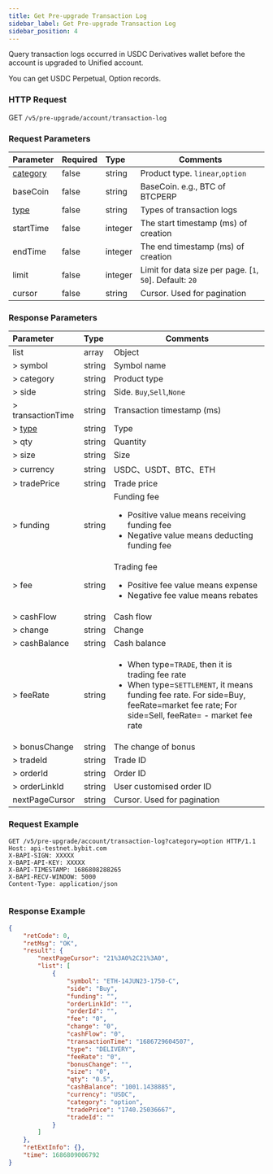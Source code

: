 ```yaml
---
title: Get Pre-upgrade Transaction Log
sidebar_label: Get Pre-upgrade Transaction Log
sidebar_position: 4
---
```

Query transaction logs occurred in USDC Derivatives wallet before the account is upgraded to Unified account.

You can get USDC Perpetual, Option records.

### HTTP Request
GET `/v5/pre-upgrade/account/transaction-log`

### Request Parameters
| Parameter | Required | Type | Comments|
|:----- |:-------|:-----|------ |
|[category](../enum#category) |false |string |Product type. `linear`,`option`|
|baseCoin |false |string |BaseCoin. e.g., BTC of BTCPERP|
|[type](../enum#type) |false |string |Types of transaction logs|
|startTime |false |integer |The start timestamp (ms) of creation |
|endTime |false	|integer |The end timestamp (ms) of creation |
|limit |false |integer |Limit for data size per page. [`1`, `50`]. Default: `20`|
|cursor |false |string |Cursor. Used for pagination|

### Response Parameters
| Parameter | Type | Comments|
|:----- |:-----|----- |
|list |array |Object |
|> symbol |string |Symbol name |
|> category |string |Product type |
|> side |string |Side. `Buy`,`Sell`,`None` |
|> transactionTime |string |Transaction timestamp (ms)|
|> [type](../enum#type) |string |Type |
|> qty	|string	|Quantity |
|> size |string |Size |
|> currency |string |USDC、USDT、BTC、ETH |
|> tradePrice |string |Trade price |
|> funding	|string	|Funding fee <ul><li>Positive value means receiving funding fee</li><li>Negative value means deducting funding fee</li></ul>|
|> fee	|string	|Trading fee <ul><li>Positive fee value means expense</li><li>Negative fee value means rebates</li></ul>|
|> cashFlow |string |Cash flow |
|> change |string |Change |
|> cashBalance	|string	|Cash balance|
|> feeRate	|string	|<ul><li>When type=`TRADE`, then it is trading fee rate</li><li>When type=`SETTLEMENT`, it means funding fee rate. For side=Buy, feeRate=market fee rate; For side=Sell, feeRate= - market fee rate</li></ul> |
|> bonusChange	|string	|The change of bonus |
|> tradeId	|string |Trade ID |
|> orderId	|string	|Order ID |
|> orderLinkId	|string	|User customised order ID |
|nextPageCursor	|string	|Cursor. Used for pagination |

### Request Example

<Tabs groupId="programming-languages">
<TabItem value="http" label="HTTP">

```http
GET /v5/pre-upgrade/account/transaction-log?category=option HTTP/1.1
Host: api-testnet.bybit.com
X-BAPI-SIGN: XXXXX
X-BAPI-API-KEY: XXXXX
X-BAPI-TIMESTAMP: 1686808288265
X-BAPI-RECV-WINDOW: 5000
Content-Type: application/json
```

</TabItem>
<TabItem value="python" label="Python">

```python

```

</TabItem>
</Tabs>

### Response Example

```json
{
    "retCode": 0,
    "retMsg": "OK",
    "result": {
        "nextPageCursor": "21%3A0%2C21%3A0",
        "list": [
            {
                "symbol": "ETH-14JUN23-1750-C",
                "side": "Buy",
                "funding": "",
                "orderLinkId": "",
                "orderId": "",
                "fee": "0",
                "change": "0",
                "cashFlow": "0",
                "transactionTime": "1686729604507",
                "type": "DELIVERY",
                "feeRate": "0",
                "bonusChange": "",
                "size": "0",
                "qty": "0.5",
                "cashBalance": "1001.1438885",
                "currency": "USDC",
                "category": "option",
                "tradePrice": "1740.25036667",
                "tradeId": ""
            }
        ]
    },
    "retExtInfo": {},
    "time": 1686809006792
}
```
